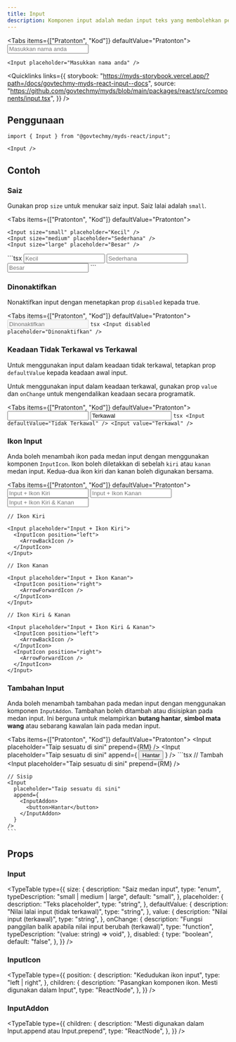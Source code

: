 ```yaml
---
title: Input
description: Komponen input adalah medan input teks yang membolehkan pengguna memasukkan teks.
---
```



<Tabs items={["Pratonton", "Kod"]} defaultValue="Pratonton">
  <Tab value="Pratonton" className="not-prose flex justify-center">
    <Input placeholder="Masukkan nama anda" />
  </Tab>
  <Tab value="Kod">
```tsx
<Input placeholder="Masukkan nama anda" />
```

  </Tab>
</Tabs>

<Quicklinks
  links={{
    storybook:
      "https://myds-storybook.vercel.app/?path=/docs/govtechmy-myds-react-input--docs",
    source:
      "https://github.com/govtechmy/myds/blob/main/packages/react/src/components/input.tsx",
  }}
/>

## Penggunaan

```tsx copy
import { Input } from "@govtechmy/myds-react/input";
```

```tsx copy
<Input />
```

## Contoh

### Saiz

Gunakan prop `size` untuk menukar saiz input. Saiz lalai adalah `small`.

<Tabs items={["Pratonton", "Kod"]} defaultValue="Pratonton">
  <Tab value="Pratonton" className="not-prose block space-y-1">
  
    <Input size="small" placeholder="Kecil" />
    <Input size="medium" placeholder="Sederhana" />
    <Input size="large" placeholder="Besar" />
  </Tab>
  <Tab value="Kod">
    ```tsx
    <Input size="small" placeholder="Kecil" />
    <Input size="medium" placeholder="Sederhana" />
    <Input size="large" placeholder="Besar" />
    ```

  </Tab>
</Tabs>

### Dinonaktifkan

Nonaktifkan input dengan menetapkan prop `disabled` kepada true.

<Tabs items={["Pratonton", "Kod"]} defaultValue="Pratonton">
  <Tab value="Pratonton" className="not-prose flex justify-center">
    <Input disabled placeholder="Dinonaktifkan" />
  </Tab>
  <Tab value="Kod">
    ```tsx
    <Input disabled placeholder="Dinonaktifkan" />
    ```

  </Tab>
</Tabs>

### Keadaan Tidak Terkawal vs Terkawal

Untuk menggunakan input dalam keadaan tidak terkawal, tetapkan prop `defaultValue` kepada keadaan awal input.

Untuk menggunakan input dalam keadaan terkawal, gunakan prop `value` dan `onChange` untuk mengendalikan keadaan secara programatik.

<Tabs items={["Pratonton", "Kod"]} defaultValue="Pratonton">
  <Tab value="Pratonton" className="not-prose block space-y-2">
    <Input defaultValue="Tidak Terkawal" />
    <Input value="Terkawal" />
  </Tab>
  <Tab value="Kod">
    ```tsx
    <Input defaultValue="Tidak Terkawal" />
    <Input value="Terkawal" />
    ```

  </Tab>
</Tabs>

### Ikon Input

Anda boleh menambah ikon pada medan input dengan menggunakan komponen `InputIcon`. Ikon boleh diletakkan di sebelah `kiri` atau `kanan` medan input. Kedua-dua ikon kiri dan kanan boleh digunakan bersama.

<Tabs items={["Pratonton", "Kod"]} defaultValue="Pratonton">
  <Tab value="Pratonton" className="not-prose flex flex-col justify-center gap-2">
    <Input placeholder="Input + Ikon Kiri">
      <InputIcon position="left">
        <ArrowBackIcon />
      </InputIcon>
    </Input>
    <Input placeholder="Input + Ikon Kanan">
      <InputIcon position="right">
        <ArrowForwardIcon />
      </InputIcon>
    </Input>
    <Input placeholder="Input + Ikon Kiri & Kanan">
      <InputIcon position="left">
        <ArrowBackIcon />
      </InputIcon>
      <InputIcon position="right">
        <ArrowForwardIcon />
      </InputIcon>
    </Input>
  </Tab>
  <Tab value="Kod">
```tsx
// Ikon Kiri

<Input placeholder="Input + Ikon Kiri">
  <InputIcon position="left">
    <ArrowBackIcon />
  </InputIcon>
</Input>

// Ikon Kanan

<Input placeholder="Input + Ikon Kanan">
  <InputIcon position="right">
    <ArrowForwardIcon />
  </InputIcon>
</Input>

// Ikon Kiri & Kanan

<Input placeholder="Input + Ikon Kiri & Kanan">
  <InputIcon position="left">
    <ArrowBackIcon />
  </InputIcon>
  <InputIcon position="right">
    <ArrowForwardIcon />
  </InputIcon>
</Input>
```
  </Tab>
</Tabs>

### Tambahan Input

Anda boleh menambah tambahan pada medan input dengan menggunakan komponen `InputAddon`. Tambahan boleh ditambah atau disisipkan pada medan input. Ini berguna untuk melampirkan **butang hantar**, **simbol mata wang** atau sebarang kawalan lain pada medan input.

<Tabs items={["Pratonton", "Kod"]} defaultValue="Pratonton">
  <Tab value="Pratonton" className="not-prose flex flex-col gap-2">
    <Input
      placeholder="Taip sesuatu di sini"
      prepend={<InputAddon>RM</InputAddon>}
    />
    <Input
      placeholder="Taip sesuatu di sini"
      append={
        <InputAddon>
          <button>Hantar</button>
        </InputAddon>
      }
    />
  </Tab>
  <Tab value="Kod">
    ```tsx
    // Tambah
    <Input
      placeholder="Taip sesuatu di sini"
      prepend={<InputAddon>RM</InputAddon>}
    />

    // Sisip
    <Input
      placeholder="Taip sesuatu di sini"
      append={
        <InputAddon>
          <button>Hantar</button>
        </InputAddon>
      }
    />
    ```

  </Tab>
</Tabs>

## Props

### Input

<TypeTable
  type={{
    size: {
      description: "Saiz medan input",
      type: "enum",
      typeDescription: "small | medium | large",
      default: "small",
    },
    placeholder: {
      description: "Teks placeholder",
      type: "string",
    },
    defaultValue: {
      description: "Nilai lalai input (tidak terkawal)",
      type: "string",
    },
    value: {
      description: "Nilai input (terkawal)",
      type: "string",
    },
    onChange: {
      description:
        "Fungsi panggilan balik apabila nilai input berubah (terkawal)",
      type: "function",
      typeDescription: "(value: string) => void",
    },
    disabled: {
      type: "boolean",
      default: "false",
    },
  }}
/>

### InputIcon

<TypeTable
  type={{
    position: {
      description: "Kedudukan ikon input",
      type: "left | right",
    },
    children: {
      description: "Pasangkan komponen ikon. Mesti digunakan dalam Input",
      type: "ReactNode",
    },
  }}
/>

### InputAddon

<TypeTable
  type={{
    children: {
      description: "Mesti digunakan dalam Input.append atau Input.prepend",
      type: "ReactNode",
    },
  }}
/>
